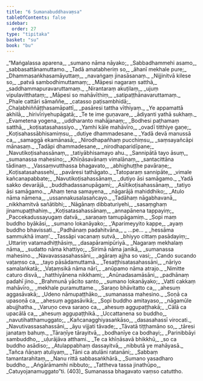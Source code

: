 ```yaml
---
title: "6 Sumanabuddhavaṃsa"
tableOfContents: false
sidebar:
  order: 27
type: "tipitaka"
basket: "su"
book: "bu"
---
```



<DynamicBreadcrumb />

<Division number="1" book="bu" bookNo="21" page="375">

<Paragraph number="376" type="verses" book="bu">
_“Maṅgalassa aparena,_  
_sumano nāma nāyako;_  
_Sabbadhammehi asamo,_  
_sabbasattānamuttamo._  

</Paragraph>

</Division>
<Division number="2" book="bu" bookNo="21" page="375">

<Paragraph number="377" type="verses" book="bu">
_Tadā amatabheriṃ so,_  
_āhanī mekhale pure;_  
_Dhammasaṅkhasamāyuttaṃ,_  
_navaṅgaṃ jinasāsanaṃ._  

</Paragraph>

</Division>
<Division number="3" book="bu" bookNo="21" page="376">

<Paragraph number="378" type="verses" book="bu">
_Nijjinitvā kilese so,_  
_patvā sambodhimuttamaṃ;_  
_Māpesi nagaraṃ satthā,_  
_saddhammapuravaruttamaṃ._  

</Paragraph>

</Division>
<Division number="4" book="bu" bookNo="21" page="376">

<Paragraph number="379" type="verses" book="bu">
_Nirantaraṃ akuṭilaṃ,_  
_ujuṃ vipulavitthataṃ;_  
_Māpesi so mahāvīthiṃ,_  
_satipaṭṭhānavaruttamaṃ._  

</Paragraph>

</Division>
<Division number="5" book="bu" bookNo="21" page="376">

<Paragraph number="380" type="verses" book="bu">
_Phale cattāri sāmaññe,_  
_catasso paṭisambhidā;_  
_Chaḷabhiññāṭṭhasamāpattī,_  
_pasāresi tattha vīthiyaṃ._  

</Paragraph>

</Division>
<Division number="6" book="bu" bookNo="21" page="376">

<Paragraph number="381" type="verses" book="bu">
_Ye appamattā akhilā,_  
_hirivīriyehupāgatā;_  
_Te te ime guṇavare,_  
_ādiyanti yathā sukhaṃ._  

</Paragraph>

</Division>
<Division number="7" book="bu" bookNo="21" page="376">

<Paragraph number="382" type="verses" book="bu">
_Evametena yogena,_  
_uddharanto mahājanaṃ;_  
_Bodhesi paṭhamaṃ satthā,_  
_koṭisatasahassiyo._  

</Paragraph>

</Division>
<Division number="8" book="bu" bookNo="21" page="376">

<Paragraph number="383" type="verses" book="bu">
_Yamhi kāle mahāvīro,_  
_ovadī titthiye gaṇe;_  
_Koṭisahassābhisamiṃsu,_  
_dutiye dhammadesane._  

</Paragraph>

</Division>
<Division number="9" book="bu" bookNo="21" page="376">

<Paragraph number="384" type="verses" book="bu">
_Yadā devā manussā ca,_  
_samaggā ekamānasā;_  
_Nirodhapañhaṃ pucchiṃsu,_  
_saṃsayañcāpi mānasaṃ._  

</Paragraph>

</Division>
<Division number="10" book="bu" bookNo="21" page="376">

<Paragraph number="385" type="verses" book="bu">
_Tadāpi dhammadesane,_  
_nirodhaparidīpane;_  
_Navutikoṭisahassānaṃ,_  
_tatiyābhisamayo ahu._  

</Paragraph>

</Division>
<Division number="11" book="bu" bookNo="21" page="376">

<Paragraph number="386" type="verses" book="bu">
_Sannipātā tayo āsuṃ,_  
_sumanassa mahesino;_  
_Khīṇāsavānaṃ vimalānaṃ,_  
_santacittāna tādinaṃ._  

</Paragraph>

</Division>
<Division number="12" book="bu" bookNo="21" page="376">

<Paragraph number="387" type="verses" book="bu">
_Vassaṃvutthassa bhagavato,_  
_abhighuṭṭhe pavāraṇe;_  
_Koṭisatasahassehi,_  
_pavāresi tathāgato._  

</Paragraph>

</Division>
<Division number="13" book="bu" bookNo="21" page="376">

<Paragraph number="388" type="verses" book="bu">
_Tatoparaṃ sannipāte,_  
_vimale kañcanapabbate;_  
_Navutikoṭisahassānaṃ,_  
_dutiyo āsi samāgamo._  

</Paragraph>

</Division>
<Division number="14" book="bu" bookNo="21" page="376">

<Paragraph number="389" type="verses" book="bu">
_Yadā sakko devarājā,_  
_buddhadassanupāgami;_  
_Asītikoṭisahassānaṃ,_  
_tatiyo āsi samāgamo._  

</Paragraph>

</Division>
<Division number="15" book="bu" bookNo="21" page="376">

<Paragraph number="390" type="verses" book="bu">
_Ahaṃ tena samayena,_  
_nāgarājā mahiddhiko;_  
_Atulo nāma nāmena,_  
_ussannakusalasañcayo._  

</Paragraph>

</Division>
<Division number="16" book="bu" bookNo="21" page="376">

<Paragraph number="391" type="verses" book="bu">
_Tadāhaṃ nāgabhavanā,_  
_nikkhamitvā sañātibhi;_  
_Nāgānaṃ dibbaturiyehi,_  
_sasaṃghaṃ jinamupaṭṭhahiṃ._  

</Paragraph>

</Division>
<Division number="17" book="bu" bookNo="21" page="377">

<Paragraph number="392" type="verses" book="bu">
_Koṭisatasahassānaṃ,_  
_annapānena tappayiṃ;_  
_Paccekadussayugaṃ datvā,_  
_saraṇaṃ tamupāgamiṃ._  

</Paragraph>

</Division>
<Division number="18" book="bu" bookNo="21" page="377">

<Paragraph number="393" type="verses" book="bu">
_Sopi maṃ buddho byākāsi,_  
_sumano lokanāyako;_  
_‘Aparimeyyito kappe,_  
_ayaṃ buddho bhavissati._  

</Paragraph>

</Division>
<Division number="19" book="bu" bookNo="21" page="374">

<Paragraph number="394" type="verses" book="bu">
_Padhānaṃ padahitvāna,_  
_ …pe… _  
_hessāma sammukhā imaṃ’._  

</Paragraph>

</Division>
<Division number="20" book="bu" bookNo="21" page="374">

<Paragraph number="395" type="verses" book="bu">
_Tassāpi vacanaṃ sutvā,_  
_bhiyyo cittaṃ pasādayiṃ;_  
_Uttariṃ vatamadhiṭṭhāsiṃ,_  
_dasapāramipūriyā._  

</Paragraph>

</Division>
<Division number="21" book="bu" bookNo="21" page="372">

<Paragraph number="396" type="verses" book="bu">
_Nagaraṃ mekhalaṃ nāma,_  
_sudatto nāma khattiyo;_  
_Sirimā nāma janikā,_  
_sumanassa mahesino._  

</Paragraph>

</Division>
<Division number="22" book="bu" bookNo="21" page="372">

<Paragraph number="397" type="verses" book="bu">
_Navavassasahassāni,_  
_agāraṃ ajjha so vasi;_  
_Cando sucando vaṭaṃso ca,_  
_tayo pāsādamuttamā._  

</Paragraph>

</Division>
<Division number="23" book="bu" bookNo="21" page="373">

<Paragraph number="398" type="verses" book="bu">
_Tesaṭṭhisatasahassāni,_  
_nāriyo samalaṅkatā;_  
_Vaṭaṃsikā nāma nārī,_  
_anūpamo nāma atrajo._  

</Paragraph>

</Division>
<Division number="24" book="bu" bookNo="21" page="373">

<Paragraph number="399" type="verses" book="bu">
_Nimitte caturo disvā,_  
_hatthiyānena nikkhami;_  
_Anūnadasamāsāni,_  
_padhānaṃ padahī jino._  

</Paragraph>

</Division>
<Division number="25" book="bu" bookNo="21" page="370">

<Paragraph number="400" type="verses" book="bu">
_Brahmunā yācito santo,_  
_sumano lokanāyako;_  
_Vatti cakkaṃ mahāvīro,_  
_mekhale puramuttame._  

</Paragraph>

</Division>
<Division number="26" book="bu" bookNo="21" page="370">

<Paragraph number="401" type="verses" book="bu">
_Saraṇo bhāvitatto ca,_  
_ahesuṃ aggasāvakā;_  
_Udeno nāmupaṭṭhāko,_  
_sumanassa mahesino._  

</Paragraph>

</Division>
<Division number="27" book="bu" bookNo="21" page="370">

<Paragraph number="402" type="verses" book="bu">
_Soṇā ca upasoṇā ca,_  
_ahesuṃ aggasāvikā;_  
_Sopi buddho amitayaso,_  
_nāgamūle abujjhatha._  

</Paragraph>

</Division>
<Division number="28" book="bu" bookNo="21" page="368">

<Paragraph number="403" type="verses" book="bu">
_Varuṇo ceva saraṇo ca,_  
_ahesuṃ aggupaṭṭhakā;_  
_Cālā ca upacālā ca,_  
_ahesuṃ aggupaṭṭhikā._  

</Paragraph>

</Division>
<Division number="29" book="bu" bookNo="21" page="365">

<Paragraph number="404" type="verses" book="bu">
_Uccattanena so buddho,_  
_navutihatthamuggato;_  
_Kañcanagghiyasaṅkāso,_  
_dasasahassī virocati._  

</Paragraph>

</Division>
<Division number="30" book="bu" bookNo="21" page="371">

<Paragraph number="405" type="verses" book="bu">
_Navutivassasahassāni,_  
_āyu vijjati tāvade;_  
_Tāvatā tiṭṭhamāno so,_  
_tāresi janataṃ bahuṃ._  

</Paragraph>

</Division>
<Division number="31" book="bu" bookNo="21" page="378">

<Paragraph number="406" type="verses" book="bu">
_Tāraṇīye tārayitvā,_  
_bodhanīye ca bodhayi;_  
_Parinibbāyi sambuddho,_  
_uḷurājāva atthami._  

</Paragraph>

</Division>
<Division number="32" book="bu" bookNo="21" page="378">

<Paragraph number="407" type="verses" book="bu">
_Te ca khīṇāsavā bhikkhū,_  
_so ca buddho asādiso;_  
_Atulappabhaṃ dassayitvā,_  
_nibbutā ye mahāyasā._  

</Paragraph>

</Division>
<Division number="33" book="bu" bookNo="21" page="378">

<Paragraph number="408" type="verses" book="bu">
_Tañca ñāṇaṃ atuliyaṃ,_  
_Tāni ca atulāni ratanāni;_  
_Sabbaṃ tamantarahitaṃ,_  
_Nanu rittā sabbasaṅkhārā._  

</Paragraph>

</Division>
<Division number="34" book="bu" bookNo="21" page="378">

<Paragraph number="409" type="verses" book="bu">
_Sumano yasadharo buddho,_  
_Aṅgārāmamhi nibbuto;_  
_Tattheva tassa jinathūpo,_  
_Catuyojanamuggato”ti. (403)_  


</Paragraph>
</Division>

<Paragraph number="410" type="center" book="bu">
Sumanassa bhagavato vaṃso catuttho.
</Paragraph>